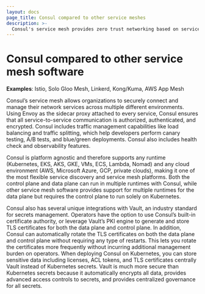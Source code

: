```yaml
---
layout: docs
page_title: Consul compared to other service meshes
description: >-
  Consul's service mesh provides zero trust networking based on service identities to authorize, authenticate, and encrypt network services. Consul's service mesh can also provide advanced traffic management capabilties. Although there are many similar capabilities between Consul and other providers like Istio, Solo, Linkerd, Kong, Tetrate, and AWS App Mesh, we highlight the main differentiating factors for help customers compare. 
---
```


# Consul compared to other service mesh software

**Examples**: Istio, Solo Gloo Mesh, Linkerd, Kong/Kuma, AWS App Mesh

Consul’s service mesh allows organizations to securely connect and manage their network services across multiple different environments. Using Envoy as the sidecar proxy attached to every service, Consul ensures that all service-to-service communication is authorized, authenticated, and encrypted. Consul includes traffic management capabilities like load balancing and traffic splitting, which help developers perform canary testing, A/B tests, and blue/green deployments. Consul also includes health check and observability features. 

Consul is platform agnostic and therefore supports any runtime (Kubernetes, EKS, AKS, GKE, VMs, ECS, Lambda, Nomad) and any cloud environment (AWS, Microsoft Azure, GCP, private clouds), making it one of the most flexible service discovery and service mesh platforms. Both the control plane and data plane can run in multiple runtimes with Consul, while other service mesh software provides support for multiple runtimes for the data plane but requires the control plane to run solely on Kubernetes. 

Consul also has several unique integrations with Vault, an industry standard for secrets management. Operators have the option to use Consul’s built-in certificate authority, or leverage Vault’s PKI engine to generate and store TLS certificates for both the data plane and control plane. In addition, Consul can automatically rotate the TLS certificates on both the data plane and control plane without requiring any type of restarts. This lets you rotate the certificates more frequently without incurring additional management burden on operators.
When deploying Consul on Kubernetes, you can store sensitive data including licenses, ACL tokens, and TLS certificates centrally Vault instead of Kubernetes secrets. Vault is much more secure than Kubernetes secrets because it automatically encrypts all data, provides advanced access controls to secrets, and provides centralized governance for all secrets.

